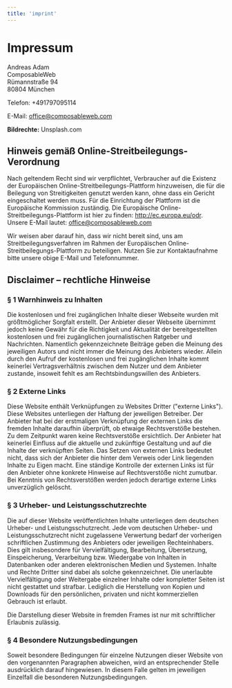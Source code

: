 ```yaml
---
title: 'imprint'
---
```


# Impressum

Andreas Adam<br/>
ComposableWeb<br/>
Rümannstraße 94<br/>
80804 München

Telefon: +491797095114

E-Mail: office@composableweb.com

**Bildrechte:**
Unsplash.com

## Hinweis gemäß Online-Streitbeilegungs-Verordnung

Nach geltendem Recht sind wir verpflichtet, Verbraucher auf die Existenz der Europäischen Online-Streitbeilegungs-Plattform hinzuweisen, die für die Beilegung von Streitigkeiten genutzt werden kann, ohne dass ein Gericht eingeschaltet werden muss. Für die Einrichtung der Plattform ist die Europäische Kommission zuständig. Die Europäische Online-Streitbeilegungs-Plattform ist hier zu finden: http://ec.europa.eu/odr. Unsere E-Mail lautet: office@composableweb.com

Wir weisen aber darauf hin, dass wir nicht bereit sind, uns am Streitbeilegungsverfahren im Rahmen der Europäischen Online-Streitbeilegungs-Plattform zu beteiligen. Nutzen Sie zur Kontaktaufnahme bitte unsere obige E-Mail und Telefonnummer.

## Disclaimer – rechtliche Hinweise

### § 1 Warnhinweis zu Inhalten

Die kostenlosen und frei zugänglichen Inhalte dieser Webseite wurden mit größtmöglicher Sorgfalt erstellt. Der Anbieter dieser Webseite übernimmt jedoch keine Gewähr für die Richtigkeit und Aktualität der bereitgestellten kostenlosen und frei zugänglichen journalistischen Ratgeber und Nachrichten. Namentlich gekennzeichnete Beiträge geben die Meinung des jeweiligen Autors und nicht immer die Meinung des Anbieters wieder. Allein durch den Aufruf der kostenlosen und frei zugänglichen Inhalte kommt keinerlei Vertragsverhältnis zwischen dem Nutzer und dem Anbieter zustande, insoweit fehlt es am Rechtsbindungswillen des Anbieters.

### § 2 Externe Links

Diese Website enthält Verknüpfungen zu Websites Dritter ("externe Links"). Diese Websites unterliegen der Haftung der jeweiligen Betreiber. Der Anbieter hat bei der erstmaligen Verknüpfung der externen Links die fremden Inhalte daraufhin überprüft, ob etwaige Rechtsverstöße bestehen. Zu dem Zeitpunkt waren keine Rechtsverstöße ersichtlich. Der Anbieter hat keinerlei Einfluss auf die aktuelle und zukünftige Gestaltung und auf die Inhalte der verknüpften Seiten. Das Setzen von externen Links bedeutet nicht, dass sich der Anbieter die hinter dem Verweis oder Link liegenden Inhalte zu Eigen macht. Eine ständige Kontrolle der externen Links ist für den Anbieter ohne konkrete Hinweise auf Rechtsverstöße nicht zumutbar. Bei Kenntnis von Rechtsverstößen werden jedoch derartige externe Links unverzüglich gelöscht.

### § 3 Urheber- und Leistungsschutzrechte

Die auf dieser Website veröffentlichten Inhalte unterliegen dem deutschen Urheber- und Leistungsschutzrecht. Jede vom deutschen Urheber- und Leistungsschutzrecht nicht zugelassene Verwertung bedarf der vorherigen schriftlichen Zustimmung des Anbieters oder jeweiligen Rechteinhabers. Dies gilt insbesondere für Vervielfältigung, Bearbeitung, Übersetzung, Einspeicherung, Verarbeitung bzw. Wiedergabe von Inhalten in Datenbanken oder anderen elektronischen Medien und Systemen. Inhalte und Rechte Dritter sind dabei als solche gekennzeichnet. Die unerlaubte Vervielfältigung oder Weitergabe einzelner Inhalte oder kompletter Seiten ist nicht gestattet und strafbar. Lediglich die Herstellung von Kopien und Downloads für den persönlichen, privaten und nicht kommerziellen Gebrauch ist erlaubt.

Die Darstellung dieser Website in fremden Frames ist nur mit schriftlicher Erlaubnis zulässig.

### § 4 Besondere Nutzungsbedingungen

Soweit besondere Bedingungen für einzelne Nutzungen dieser Website von den vorgenannten Paragraphen abweichen, wird an entsprechender Stelle ausdrücklich darauf hingewiesen. In diesem Falle gelten im jeweiligen Einzelfall die besonderen Nutzungsbedingungen.
